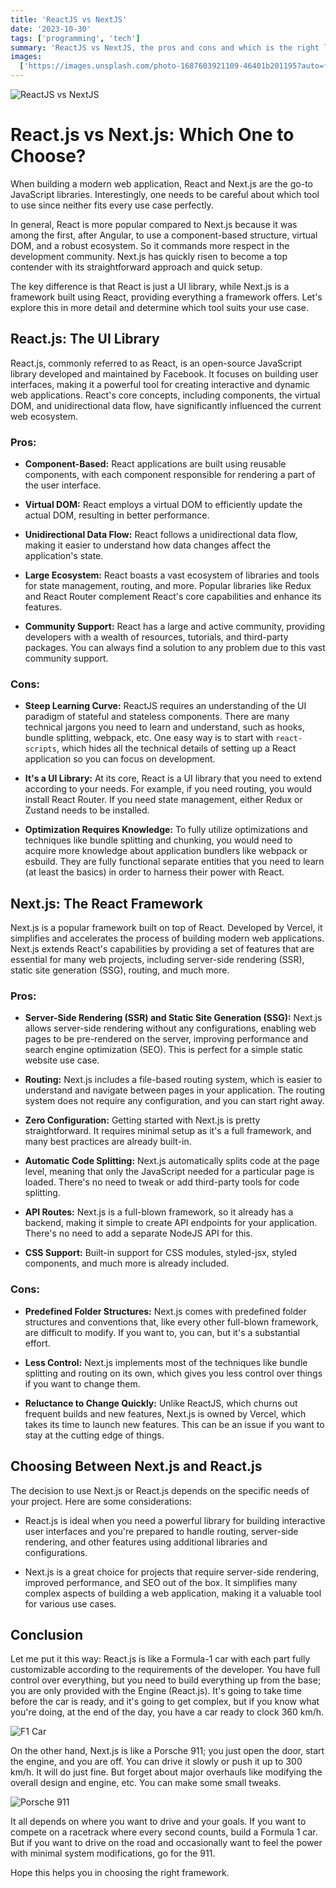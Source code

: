 ```yaml
---
title: 'ReactJS vs NextJS'
date: '2023-10-30'
tags: ['programming', 'tech']
summary: 'ReactJS vs NextJS, the pros and cons and which is the right library or framework to use for your next project'
images:
  ['https://images.unsplash.com/photo-1687603921109-46401b201195?auto=format&fit=crop&q=80&w=1161']
---
```


![ReactJS vs NextJS](https://images.unsplash.com/photo-1687603921109-46401b201195?auto=format&fit=crop&q=80&w=1161)

# React.js vs Next.js: Which One to Choose?

When building a modern web application, React and Next.js are the go-to JavaScript libraries. Interestingly, one needs to be careful about which tool to use since neither fits every use case perfectly.

In general, React is more popular compared to Next.js because it was among the first, after Angular, to use a component-based structure, virtual DOM, and a robust ecosystem. So it commands more respect in the development community. Next.js has quickly risen to become a top contender with its straightforward approach and quick setup.

The key difference is that React is just a UI library, while Next.js is a framework built using React, providing everything a framework offers. Let's explore this in more detail and determine which tool suits your use case.

## React.js: The UI Library

React.js, commonly referred to as React, is an open-source JavaScript library developed and maintained by Facebook. It focuses on building user interfaces, making it a powerful tool for creating interactive and dynamic web applications. React's core concepts, including components, the virtual DOM, and unidirectional data flow, have significantly influenced the current web ecosystem.

### Pros:

- **Component-Based:** React applications are built using reusable components, with each component responsible for rendering a part of the user interface.

- **Virtual DOM:** React employs a virtual DOM to efficiently update the actual DOM, resulting in better performance.

- **Unidirectional Data Flow:** React follows a unidirectional data flow, making it easier to understand how data changes affect the application's state.

- **Large Ecosystem:** React boasts a vast ecosystem of libraries and tools for state management, routing, and more. Popular libraries like Redux and React Router complement React's core capabilities and enhance its features.

- **Community Support:** React has a large and active community, providing developers with a wealth of resources, tutorials, and third-party packages. You can always find a solution to any problem due to this vast community support.

### Cons:

- **Steep Learning Curve:** ReactJS requires an understanding of the UI paradigm of stateful and stateless components. There are many technical jargons you need to learn and understand, such as hooks, bundle splitting, webpack, etc. One easy way is to start with `react-scripts`, which hides all the technical details of setting up a React application so you can focus on development.

- **It's a UI Library:** At its core, React is a UI library that you need to extend according to your needs. For example, if you need routing, you would install React Router. If you need state management, either Redux or Zustand needs to be installed.

- **Optimization Requires Knowledge:** To fully utilize optimizations and techniques like bundle splitting and chunking, you would need to acquire more knowledge about application bundlers like webpack or esbuild. They are fully functional separate entities that you need to learn (at least the basics) in order to harness their power with React.

## Next.js: The React Framework

Next.js is a popular framework built on top of React. Developed by Vercel, it simplifies and accelerates the process of building modern web applications. Next.js extends React's capabilities by providing a set of features that are essential for many web projects, including server-side rendering (SSR), static site generation (SSG), routing, and much more.

### Pros:

- **Server-Side Rendering (SSR) and Static Site Generation (SSG):** Next.js allows server-side rendering without any configurations, enabling web pages to be pre-rendered on the server, improving performance and search engine optimization (SEO). This is perfect for a simple static website use case.

- **Routing:** Next.js includes a file-based routing system, which is easier to understand and navigate between pages in your application. The routing system does not require any configuration, and you can start right away.

- **Zero Configuration:** Getting started with Next.js is pretty straightforward. It requires minimal setup as it's a full framework, and many best practices are already built-in.

- **Automatic Code Splitting:** Next.js automatically splits code at the page level, meaning that only the JavaScript needed for a particular page is loaded. There's no need to tweak or add third-party tools for code splitting.

- **API Routes:** Next.js is a full-blown framework, so it already has a backend, making it simple to create API endpoints for your application. There's no need to add a separate NodeJS API for this.

- **CSS Support:** Built-in support for CSS modules, styled-jsx, styled components, and much more is already included.

### Cons:

- **Predefined Folder Structures:** Next.js comes with predefined folder structures and conventions that, like every other full-blown framework, are difficult to modify. If you want to, you can, but it's a substantial effort.

- **Less Control:** Next.js implements most of the techniques like bundle splitting and routing on its own, which gives you less control over things if you want to change them.

- **Reluctance to Change Quickly:** Unlike ReactJS, which churns out frequent builds and new features, Next.js is owned by Vercel, which takes its time to launch new features. This can be an issue if you want to stay at the cutting edge of things.

## Choosing Between Next.js and React.js

The decision to use Next.js or React.js depends on the specific needs of your project. Here are some considerations:

- React.js is ideal when you need a powerful library for building interactive user interfaces and you're prepared to handle routing, server-side rendering, and other features using additional libraries and configurations.

- Next.js is a great choice for projects that require server-side rendering, improved performance, and SEO out of the box. It simplifies many complex aspects of building a web application, making it a valuable tool for various use cases.

## Conclusion

Let me put it this way: React.js is like a Formula-1 car with each part fully customizable according to the requirements of the developer. You have full control over everything, but you need to build everything up from the base; you are only provided with the Engine (React.js). It's going to take time before the car is ready, and it's going to get complex, but if you know what you're doing, at the end of the day, you have a car ready to clock 360 km/h.

![F1 Car](https://images.unsplash.com/photo-1599840689193-b218754f3d01?auto=format&fit=crop&q=80&w=1161)

On the other hand, Next.js is like a Porsche 911; you just open the door, start the engine, and you are off. You can drive it slowly or push it up to 300 km/h. It will do just fine. But forget about major overhauls like modifying the overall design and engine, etc. You can make some small tweaks.

![Porsche 911](https://images.unsplash.com/photo-1596813366843-4a0f41a9538e?auto=format&fit=crop&q=80&w=1161)

It all depends on where you want to drive and your goals. If you want to compete on a racetrack where every second counts, build a Formula 1 car. But if you want to drive on the road and occasionally want to feel the power with minimal system modifications, go for the 911.

Hope this helps you in choosing the right framework.
